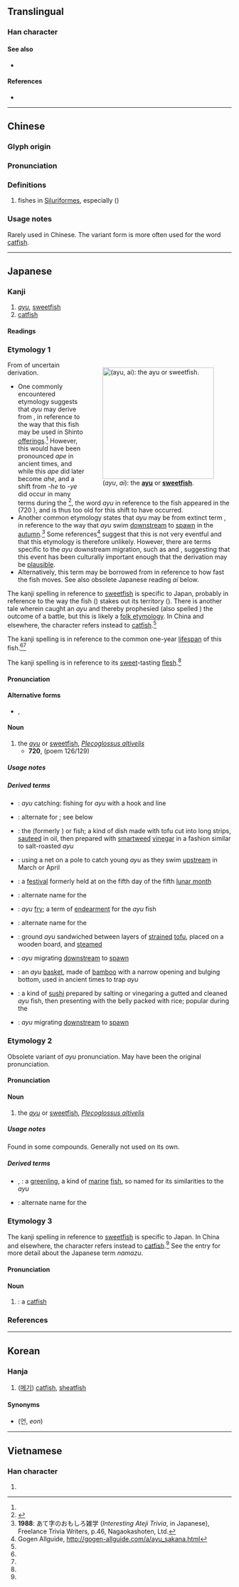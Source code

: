 {{also|鲇}}
{{character info}}
==Translingual==

===Han character===
{{Han char|rn=195|rad=魚|as=05|sn=16|four=|canj=NFYR|ids=⿰魚占}}

====See also====
* {{l|mul|占}}

====References====
* {{Han ref|kx=1468.100|dkj=46070|dj=2001.160|hdz=74680.140|uh=9B8E|ud=39822}}

----

==Chinese==
{{zh-forms|s=鲇|alt=鯰}}

===Glyph origin===
{{Han etym}}

===Pronunciation===
{{zh-pron
|m=nián
|c=nim4
|mc=y
|oc=y
|cat=n
}}

===Definitions===
{{zh-hanzi}}

# fishes in [[Siluriformes]], especially {{vern|Amur catfish}} ({{taxlink|Silurus asotus|species|noshow=1}})

===Usage notes===
Rarely used in Chinese. The variant form {{zh-l|鯰}} is more often used for the word [[catfish]].

----

==Japanese==

===Kanji===
{{ja-kanji|grade=|rs=魚05}}

# ''[[ayu]]'', [[sweetfish]]
# [[catfish]]

====Readings====
{{ja-readings
|goon=ねん<ねん<ねむ
|kanon=でん<でん<でむ
|kun=あい-, あゆ-, なまず-<なまづ-
}}

===Etymology 1===
<div style="float:right;">
{{wp|lang=ja|アユ|鮎}}
{{wp|Ayu}}
[[File:Ayu_no_Shioyaki.jpg|thumb|250px|{{lang|ja|鮎}} (''ayu'', ''ai''): the '''[[ayu]]''' or '''[[sweetfish]]'''.]]
</div>
{{ja-kanjitab|yomi=k|あゆ}}
From {{inh|ja|ojp|sort=あゆ|-}} of uncertain derivation.
* One commonly encountered etymology suggests that ''ayu'' may derive from {{m|ja|饗|tr=ae||[[host]]ing someone to a [[meal]]}}, in reference to the way that this fish may be used in Shinto [[offering]]s.<ref name="ateji"/> However, this would have been pronounced ''ape'' in ancient times, and while this ''ape'' did later become ''ahe'', and a shift from ''-he'' to ''-ye'' did occur in many terms during the {{w|Muromachi period}}<ref name="KDJ">{{R:Kokugo Dai Jiten}}</ref>, the word ''ayu'' in reference to the fish appeared in the ''{{w|Nihon Shoki}}'' (720 {{CE}}), and is thus too old for this shift to have occurred.
* Another common etymology states that ''ayu'' may be from extinct {{w|Old Japanese}} term {{m|ja|落ゆ|tr=ayu||to [[fall]], as nuts from a tree; to [[flow]] down, as [[liquid]] in a [[stream]]}}, in reference to the way that ''ayu'' swim [[downstream]] to [[spawn]] in the [[autumn]].<ref name="ateji">'''1988''': あて字のおもしろ雑学 (''Interesting Ateji Trivia'', in Japanese), Freelance Trivia Writers, p.46, Nagaokashoten, Ltd.</ref> Some references<ref>Gogen Allguide, http://gogen-allguide.com/a/ayu_sakana.html</ref> suggest that this is not very eventful and that this etymology is therefore unlikely. However, there are terms specific to the ''ayu'' downstream migration, such as {{m|ja|落鮎|tr=ochiayu||''ayu'' [[migrate|migrating]] downstream to spawn}} and {{m|ja|鮎落つ|tr=ayuotsu||''ayu'' migrating downstream to spawn}}, suggesting that this event has been culturally important enough that the {{m|ja||落ゆ|tr=ayu}} derivation may be [[plausible]].
* Alternatively, this term may be borrowed from {{bor|ja|ain|sort=あゆ|アイ|tr=ay||[[arrow]]}} in reference to how fast the fish moves. See also obsolete Japanese reading ''ai'' below.

The kanji spelling {{ja-l||鮎}} in reference to [[sweetfish]] is specific to Japan, probably in reference to the way the fish ({{ja-l|魚}}) stakes out its territory ({{ja-l|占}}). There is another tale wherein {{w|Empress Jingū}} caught an ''ayu'' and thereby prophesied (also spelled {{ja-l||占}}) the outcome of a battle, but this is likely a [[folk etymology]]. In China and elsewhere, the {{ja-l||鮎}} character refers instead to [[catfish]].<ref name="KDJ"/>

The kanji spelling {{ja-l|年魚}} is in reference to the common one-year [[lifespan]] of this fish.<ref name="KDJ"/><ref name="DJR"/>

The kanji spelling {{ja-l|香魚}} is in reference to its [[sweet]]-tasting [[flesh]].<ref name="DJR"/>

====Pronunciation====
{{ja-pron|yomi=k|あゆ|acc=1|acc_ref=DJR,NHK}}

====Alternative forms====
* {{ja-l|年魚}}, {{ja-l|香魚}}

====Noun====
{{ja-noun|あゆ|アユ}}

# the ''[[ayu]]'' or [[sweetfish]], ''[[Plecoglossus altivelis]]''
#* '''720''', ''{{w|Nihon Shoki}}'' (poem 126/129)
#*: {{ja-usex|m=美曳之弩能 曳之弩能'''阿喩 阿喩'''舉曾播 施麻倍母曳岐 愛俱流之衛 奈疑能母縢 制利能母縢 阿例播俱流之衛|m_kana=み𛀁しのの 𛀁しのの'''あゆ あゆ'''こそは しまへも𛀁き えくるしゑ なぎのもと せりのもと あれはくるしゑ|み[[吉%野]]の吉%野の'''鮎鮎'''こそは[[島%辺]]も良きえ苦しゑ[[水葱]]の本%[[芹]]の本あれは苦しゑ|み-^えし%の の えし%の の'''あゆ あゆ'''こそ は しま%べ も えき え くるしゑ なぎ の もと% せり の もと あれ は くるしゑ|rom=mi-Eshino no Eshino no '''ayu ayu''' koso wa shimabe mo eki e kurushie nagi no moto seri no moto are wa kurushie}}
#: {{syn|ja|香魚|tr=kōgyo|年魚|tr2=nengyo}}

=====Usage notes=====
{{U:ja:biology|アユ}}

=====Derived terms=====
{{der-top}}
* {{ja-r|鮎掛|あゆかけ}}: ''ayu'' catching: fishing for ''ayu'' with a hook and line
* {{ja-r|鮎寄|あゆよせ}}: alternate for {{m|ja|鮎豆腐|tr=ayu-dōfu}}; see below
* {{ja-r|鮎擬|あゆもどき}}: the {{taxlink|Parabotia curtus|species|noshow=1|ver=170110}} (formerly {{taxlink|Leptobotia curta|species|noshow=1|ver=170110}}) or {{vern|kissing loach|pedia=1}} fish; a kind of dish made with tofu cut into long strips, [[sauteed]] in oil, then prepared with [[smartweed]] [[vinegar]] in a fashion similar to salt-roasted ''ayu''
* {{ja-r|鮎汲|あゆ くみ}}: using a net on a pole to catch young ''ayu'' as they swim [[upstream]] in March or April
* {{ja-r|鮎祭|あゆ まつり}}: a [[festival]] formerly held at {{w|Ise Shrine}} on the fifth day of the fifth [[lunar month]]
* {{ja-r|鮎刺|あゆさし}}: alternate name for the {{m|ja|小鰺刺|tr=koajisashi||little tern}}
* {{ja-r|鮎子|あゆこ}}: ''ayu'' [[fry]]; a term of [[endearment]] for the ''ayu'' fish
* {{ja-r|鮎鷹|あゆたか}}: alternate name for the {{m|ja|小鰺刺|tr=koajisashi||little tern}}
* {{ja-r|鮎%豆腐|あゆ%-どうふ}}: ground ''ayu'' sandwiched between layers of [[strained]] [[tofu]], placed on a wooden board, and [[steam]]ed
* {{ja-r|鮎%落つ|あゆ%おつ}}: ''ayu'' migrating [[downstream]] to [[spawn]]
* {{ja-r|鮎籠|あゆ かご}}: an ''ayu'' [[basket]], made of [[bamboo]] with a narrow opening and bulging bottom, used in ancient times to trap ''ayu''
* {{ja-r|鮎鮨|あゆずし}}: a kind of [[sushi]] prepared by salting or vinegaring a gutted and cleaned ''ayu'' fish, then presenting with the belly packed with rice; popular during the {{w|Edo period}}
{{der-mid}}
* {{ja-r|落鮎|おちあゆ}}: ''ayu'' migrating [[downstream]] to [[spawn]]
{{der-bottom}}

===Etymology 2===
{{ja-kanjitab|yomi=k|あい}}
Obsolete variant of ''ayu'' pronunciation. May have been the original pronunciation.

====Pronunciation====
{{ja-pron|yomi=k|あい}}

====Noun====
{{ja-noun|あい}}

# {{lb|ja|sort=あい|obsolete}} the ''[[ayu]]'' or [[sweetfish]], ''[[Plecoglossus altivelis]]''

=====Usage notes=====
Found in some compounds. Generally not used on its own.

=====Derived terms=====
{{der-top}}
* {{ja-r|鮎並|あいなめ|rom=-}}, {{ja-r|鮎%魚女|あい%なめ}}: a [[greenling]], a kind of [[marine]] [[fish]], so named for its similarities to the ''ayu''
* {{ja-r|鮎鷹|あいたか}}: alternate name for the {{m|ja|小鰺刺|tr=koajisashi||little tern}}
{{der-bottom}}

===Etymology 3===
{{ja-kanjitab|yomi=k|なまず}}
The kanji spelling {{lang|ja|鮎}} in reference to [[sweetfish]] is specific to Japan. In China and elsewhere, the {{lang|ja|鮎}} character refers instead to [[catfish]].<ref name="KDJ"/> See the {{ja-l|鯰}} entry for more detail about the Japanese term ''namazu''.

====Pronunciation====
{{ja-pron|yomi=k|なまず|acc=0|acc_ref=DJR,NHK}}

====Noun====
{{ja-noun|なまず|hhira=なまづ}}

# {{rare sp|ja|sort=なまず|鯰|tr=namazu|nodot=1}}: a [[catfish]]

===References===
<references/>

{{top|ja|Smelts|sort=あゆ}}

----

==Korean==

===Hanja===
{{ko-hanja|hangeul=점|eumhun=|rv=jeom|mr=chŏm|y=cem}}

# ([[메기]]) [[catfish]], [[sheatfish]]

====Synonyms====
* {{l|ko|鰋}} (언, ''eon'')

----

==Vietnamese==

===Han character===
{{vi-readings|reading=niêm, chẻm, niềm, nhương|rs=魚05}}

# {{rfdef|vi|sort=魚05}}
